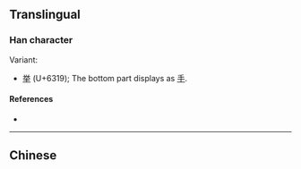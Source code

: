 {{also|舉}}
{{character info/new}}
==Translingual==
{{stroke order|strokes=9}}
{{Han simplified forms|舉|挙|举}}

===Han character===
{{Han char|rn=3|rad=丶|as=08|sn=9|four=9050|canj=FCQ|ids=⿱兴𠀆}}

Variant:
* [[挙]] (U+6319); The bottom part displays as [[手]].

====References====
* {{Han ref|kx=0081.041|hdz=10047.030|uh=4E3E|ud=20030}}

----

==Chinese==
{{zh-see|舉}}